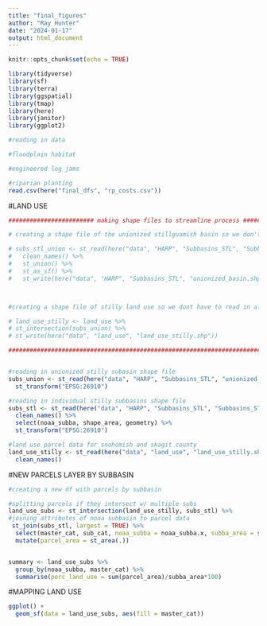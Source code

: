 ```yaml
---
title: "final_figures"
author: "Ray Hunter"
date: "2024-01-17"
output: html_document
---
```


```r
knitr::opts_chunk$set(echo = TRUE)

library(tidyverse)
library(sf)
library(terra)
library(ggspatial)
library(tmap)
library(here)
library(janitor)
library(ggplot2)
```

```r
#reading in data 

#floodplain habitat

#engineered log jams 

#riparian planting 
read.csv(here("final_dfs", "rp_costs.csv"))
```

#LAND USE 
```r
######################## making shape files to streamline process #####################

# creating a shape file of the unionized stillguamish basin so we don't have to redo this operation every time 

# subs_stl_union <- st_read(here("data", "HARP", "Subbasins_STL", "Subbasins_STL_20220928.shp")) %>% 
#   clean_names() %>% 
#   st_union() %>% 
#   st_as_sf() %>% 
#   st_write(here("data", "HARP", "Subbasins_STL", "unionized_basin.shp"))



#creating a shape file of stilly land use so we dont have to read in all the stillaguamish and skagit data and then transform and filter it each time 

# land_use_stilly <- land_use %>% 
# st_intersection(subs_union) %>% 
# st_write(here("data", "land_use", "land_use_stilly.shp"))

#####################################################################################################


#reading in unionized stilly subasin shape file
subs_union <- st_read(here("data", "HARP", "Subbasins_STL", "unionized_basin.shp")) %>% 
  st_transform("EPSG:26910")

#reading in individual stilly subbasins shape file
subs_stl <- st_read(here("data", "HARP", "Subbasins_STL", "Subbasins_STL_20220928.shp")) %>% 
  clean_names() %>% 
  select(noaa_subba, shape_area, geometry) %>% 
  st_transform("EPSG:26910")

#land use parcel data for snohomish and skagit county 
land_use_stilly <- st_read(here("data", "land_use", "land_use_stilly.shp")) %>% 
  clean_names()


```


#NEW PARCELS LAYER BY SUBBASIN
```r
#creating a new df with parcels by subbasin 

#splitting parcels if they intersect w/ multiple subs
land_use_subs <- st_intersection(land_use_stilly, subs_stl) %>% 
#joining attributes of noaa subbasin to parcel data
 st_join(subs_stl, largest = TRUE) %>% 
  select(master_cat, sub_cat, noaa_subba = noaa_subba.x, subba_area = shape_area.x) %>% 
  mutate(parcel_area = st_area(.))


summary <- land_use_subs %>% 
  group_by(noaa_subba, master_cat) %>% 
  summarise(perc_land_use = sum(parcel_area)/subba_area*100)
```







#MAPPING LAND USE

```r
ggplot() +
  geom_sf(data = land_use_subs, aes(fill = master_cat)) 
  
```





























